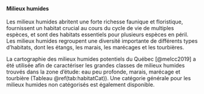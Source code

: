 #### Milieux humides

Les milieux humides abritent une forte richesse faunique et floristique, fournissent un habitat crucial au cours du cycle de vie de multiples espèces, et sont des habitats essentiels pour plusieurs espèces en péril. Les milieux humides regroupent une diversité importante de différents types d'habitats, dont les étangs, les marais, les marécages et les tourbières.

La cartographie des milieux humides potentiels du Québec [@melcc2019] a été utilisée afin de caractériser les grandes classes de milieux humides trouvés dans la zone d'étude: eau peu profonde, marais, marécage et tourbière (Tableau \@ref(tab:habitatCat)). Une catégorie générale pour les milieux humides non catégorisés est également disponible.
